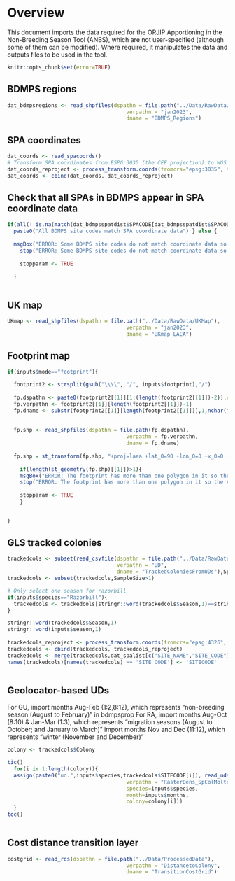 

# Overview
This document imports the data required for the ORJIP Apportioning in the Non-Breeding Season Tool (ANBS), which are not user-specified (although some of them can be modified). Where required, it manipulates the data and outputs files to be used in the tool.

```r
knitr::opts_chunk$set(error=TRUE)
```

  
## BDMPS regions
```r

dat_bdmpsregions <- read_shpfiles(dspathn = file.path("../Data/RawData/BDMPS/BDMPSRegions"),
                                      verpathn = "jan2023",
                                      dname = "BDMPS_Regions")
```


## SPA coordinates
```r
dat_coords <- read_spacoords()
# Transform SPA coordinates from ESPG:3035 (the CEF projection) to WGS 1984 Lambert Azimuthal EqArea North Pole (Lila/AppSAS projection)
dat_coords_reproject <- process_transform.coords(fromcrs="epsg:3035", tocrs="+proj=laea +lat_0=90 +lon_0=0 +x_0=0 +y_0=0 +datum=WGS84 +units=m +no_defs",coord1=dat_coords$fltxy.E, coord2=dat_coords$fltxy.N)
dat_coords <- cbind(dat_coords, dat_coords_reproject)

```


## Check that all SPAs in BDMPS appear in SPA coordinate data
```r

if(all(! is.na(match(dat_bdmpsspatdist$SPACODE[dat_bdmpsspatdist$SPACODE != ""], dat_coords$SITECODE)))){## TRUE == good
  paste0("All BDMPS site codes match SPA coordinate data") } else {
    
  msgBox("ERROR: Some BDMPS site codes do not match coordinate data so the ANBS tool will terminate. Check the data from BDMPS and SPA files.")
    stop("ERROR: Some BDMPS site codes do not match coordinate data so the ANBS tool will terminate. Check the data from BDMPS and SPA files.")
    
    stopparam <- TRUE
   
  }
  
```


## UK map
```r
UKmap <- read_shpfiles(dspathn = file.path("../Data/RawData/UKMap"),
                                      verpathn = "jan2023",
                                      dname = "UKmap_LAEA")
```


## Footprint map
```r
if(inputs$mode=="footprint"){

  footprint2 <- strsplit(gsub("\\\\", "/", inputs$footprint),"/")
  
  fp.dspathn <- paste0(footprint2[[1]][1:(length(footprint2[[1]])-2)],collapse="/") 
  fp.verpathn <- footprint2[[1]][length(footprint2[[1]])-1]
  fp.dname <- substr(footprint2[[1]][length(footprint2[[1]])],1,nchar(footprint2[[1]][length(footprint2[[1]])])-4)
  
  
  fp.shp <- read_shpfiles(dspathn = file.path(fp.dspathn),
                                      verpathn = fp.verpathn,
                                      dname = fp.dname)
  
  fp.shp = st_transform(fp.shp, "+proj=laea +lat_0=90 +lon_0=0 +x_0=0 +y_0=0 +datum=WGS84 +units=m +no_defs")
  
    if(length(st_geometry(fp.shp)[[1]])>1){
    msgBox("ERROR: The footprint has more than one polygon in it so the ANBS tool will terminate.")
    stop("ERROR: The footprint has more than one polygon in it so the ANBS tool will terminate.")
    
    stopparam <- TRUE
    }

  
}
```



## GLS tracked colonies
```r

trackedcols <- subset(read_csvfile(dspathn = file.path("../Data/RawData"),
                                   verpathn = "UD",
                                   dname = "TrackedColoniesFromUDs"),Species==inputs$species)
trackedcols <- subset(trackedcols,SampleSize>1)

# Only select one season for razorbill
if(inputs$species=="Razorbill"){
  trackedcols <- trackedcols[stringr::word(trackedcols$Season,1)==stringr::word(inputs$season,1),]
}

stringr::word(trackedcols$Season,1)
stringr::word(inputs$season,1)
  
trackedcols_reproject <- process_transform.coords(fromcrs="epsg:4326", tocrs="+proj=laea +lat_0=90 +lon_0=0 +x_0=0 +y_0=0 +datum=WGS84 +units=m +no_defs",coord1=trackedcols$X, coord2=trackedcols$Y)
trackedcols <- cbind(trackedcols, trackedcols_reproject)
trackedcols <- merge(trackedcols,dat_spalist[c("SITE_NAME","SITE_CODE")], by="SITE_NAME")
names(trackedcols)[names(trackedcols) == 'SITE_CODE'] <- 'SITECODE'
  
```


## Geolocator-based UDs 

For GU, import months Aug-Feb (1:2,8:12), which represents "non-breeding season (August to February)" in bdmpsprop
For RA, import months Aug-Oct (8:10) & Jan-Mar (1:3), which represents "migration seasons (August to October; and January to March)"
        import months Nov and Dec (11:12), which represents "winter (November and December)"    

```r

colony <- trackedcols$Colony

tic()
  for(i in 1:length(colony)){
  assign(paste0("ud.",inputs$species,trackedcols$SITECODE[i]), read_uds(dspathn = file.path("../Data/RawData/UD"),
                                      verpathn = "RasterDens_SpColMolter",
                                      species=inputs$species,
                                      month=inputs$months,
                                      colony=colony[i])) 
  }
toc()
  

```


## Cost distance transition layer
```r
costgrid <- read_rds(dspathn = file.path("../Data/ProcessedData"),
                                      verpathn = "DistancetoColony",
                                      dname = "TransitionCostGrid")

```
